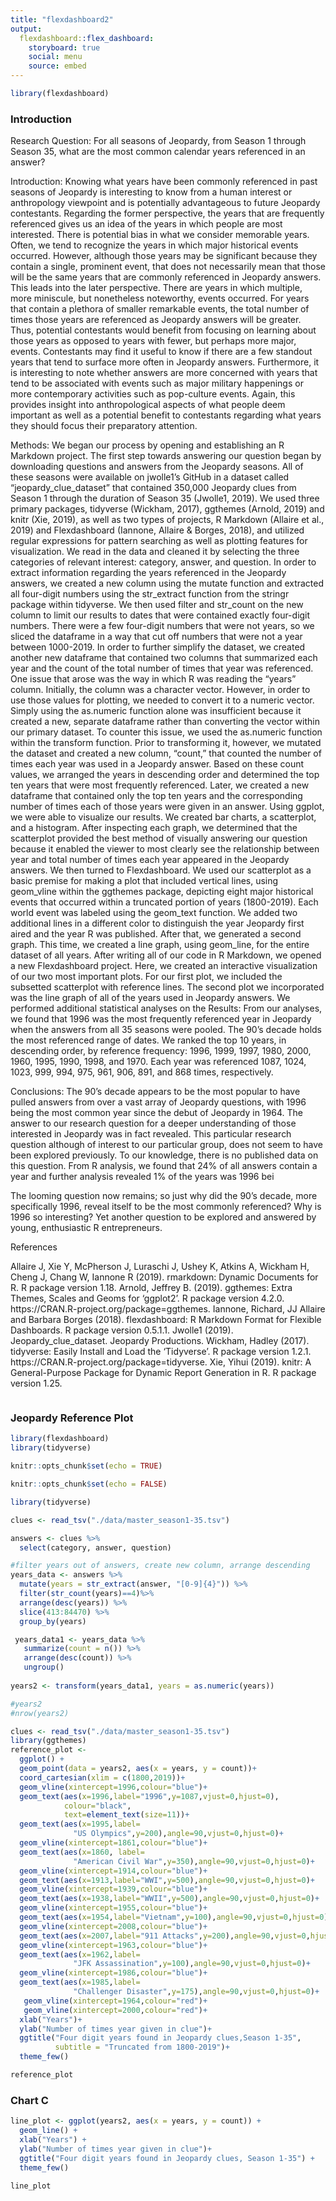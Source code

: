 ```yaml
---
title: "flexdashboard2"
output: 
  flexdashboard::flex_dashboard:
    storyboard: true
    social: menu
    source: embed
---
```


```r
library(flexdashboard)
```


### Introduction 
Research Question:
For all seasons of Jeopardy, from Season 1 through Season 35, what are the most common calendar years referenced in an answer?
 
Introduction:
Knowing what years have been commonly referenced in past seasons of Jeopardy is interesting to know from a human interest or anthropology viewpoint and is potentially advantageous to future Jeopardy contestants. Regarding the former perspective, the years that are frequently referenced gives us an idea of the years in which people are most interested. There is potential bias in what we consider memorable years. Often, we tend to recognize the years in which major historical events occurred. However, although those years may be significant because they contain a single, prominent event, that does not necessarily mean that those will be the same years that are commonly referenced in Jeopardy answers. This leads into the later perspective. There are years in which multiple, more miniscule, but nonetheless noteworthy, events occurred. For years that contain a plethora of smaller remarkable events, the total number of times those years are referenced as Jeopardy answers will be greater. Thus, potential contestants would benefit from focusing on learning about those years as opposed to years with fewer, but perhaps more major, events. Contestants may find it useful to know if there are a few standout years that tend to surface more often in Jeopardy answers. Furthermore, it is interesting to note whether answers are more concerned with years that tend to be associated with events such as major military happenings or more contemporary activities such as pop-culture events. Again, this provides insight into anthropological aspects of what people deem important as well as a potential benefit to contestants regarding what years they should focus their preparatory attention.
 
Methods:
We began our process by opening and establishing an R Markdown project. The first step towards answering our question began by downloading questions and answers from the Jeopardy seasons. All of these seasons were available on jwolle1’s GitHub in a dataset called “jeopardy_clue_dataset” that contained 350,000 Jeopardy clues from Season 1 through the duration of Season 35 (Jwolle1, 2019). We used three primary packages, tidyverse (Wickham, 2017), ggthemes (Arnold, 2019) and knitr (Xie, 2019), as well as two types of projects, R Markdown (Allaire et al., 2019) and Flexdashboard (Iannone, Allaire & Borges, 2018), and utilized regular expressions for pattern searching as well as plotting features for visualization. We read in the data and cleaned it by selecting the three categories of relevant interest: category, answer, and question. In order to extract information regarding the years referenced in the Jeopardy answers, we created a new column using the mutate function and extracted all four-digit numbers using the str_extract function from the stringr package within tidyverse. We then used filter and str_count on the new column to limit our results to dates that were contained exactly four-digit numbers. There were a few four-digit numbers that were not years, so we sliced the dataframe in a way that cut off numbers that were not a year between 1000-2019. In order to further simplify the dataset, we created another new dataframe that contained two columns that summarized each year and the count of the total number of times that year was referenced.
One issue that arose was the way in which R was reading the “years” column. Initially, the column was a character vector. However, in order to use those values for plotting, we needed to convert it to a numeric vector. Simply using the as.numeric function alone was insufficient because it created a new, separate dataframe rather than converting the vector within our primary dataset. To counter this issue, we used the as.numeric function  within the transform function. Prior to transforming it, however, we mutated the dataset and created a new column, “count,” that counted the number of times each year was used in a Jeopardy answer. Based on these count values, we arranged the years in descending order and determined the top ten years that were most frequently referenced. Later, we created a new dataframe that contained only the top ten years and the corresponding number of times each of those years were given in an answer.
Using ggplot, we were able to visualize our results. We created bar charts, a scatterplot, and a histogram. After inspecting each graph, we determined that the scatterplot provided the best method of visually answering our question because it enabled the viewer to most clearly see the relationship between year and total number of times each year appeared in the Jeopardy answers. We then turned to Flexdashboard. We used our scatterplot as a basic premise for making a plot that included vertical lines, using geom_vline within the ggthemes package, depicting eight major historical events that occurred within a truncated portion of years (1800-2019). Each world event was labeled using the geom_text function. We added two additional lines in a different color to distinguish the year Jeopardy first aired and the year R was published. After that, we generated a second graph. This time, we created a line graph, using geom_line, for the entire dataset of all years. 
After writing all of our code in R Markdown, we opened a new Flexdashboard project. Here, we created an interactive visualization of our two most important plots. For our first plot, we included the subsetted scatterplot with reference lines. The second plot we incorporated was the line graph of all of the years used in Jeopardy answers. 
We performed additional statistical analyses on the 
Results:
From our analyses, we found that 1996 was the most frequently referenced year in Jeopardy when the answers from all 35 seasons were pooled. The 90’s decade holds the most referenced range of dates. We ranked the top 10 years, in descending order, by reference frequency: 1996, 1999, 1997, 1980, 2000, 1960, 1995, 1990, 1998, and 1970. Each year was referenced 1087, 1024, 1023, 999, 994, 975, 961, 906, 891, and 868 times, respectively.

Conclusions: 
The 90’s decade appears to be the most popular to have pulled answers from over a vast array of Jeopardy questions, with 1996 being the most common year since the debut of Jeopardy in 1964. The answer to our research question for a deeper understanding of those interested in Jeopardy was in fact revealed. This particular research question although of interest to our particular group, does not seem to have been explored previously. To our knowledge, there is no published data on this question. From R analysis, we found that 24% of all answers contain a year and further analysis revealed 1% of the years was 1996 bei


The looming question now remains; so just why did the 90’s decade, more specifically 1996, reveal itself to be the most commonly referenced? Why is 1996 so interesting? Yet another question to be explored and answered by young, enthusiastic R entrepreneurs. 


References

Allaire J, Xie Y, McPherson J, Luraschi J, Ushey K, Atkins A, Wickham H, Cheng J, Chang W, Iannone R (2019). rmarkdown: Dynamic Documents for R. R package version 1.18.
Arnold, Jeffrey B. (2019). ggthemes: Extra Themes, Scales and Geoms for 'ggplot2'. R
  package version 4.2.0. https://CRAN.R-project.org/package=ggthemes.
Iannone, Richard, JJ Allaire and Barbara Borges (2018). flexdashboard: R Markdown Format
  for Flexible Dashboards. R package version 0.5.1.1. 
Jwolle1 (2019). Jeopardy_clue_dataset. Jeopardy Productions. 
Wickham, Hadley (2017). tidyverse: Easily Install and Load the 'Tidyverse'. R package
  version 1.2.1. https://CRAN.R-project.org/package=tidyverse.
Xie, Yihui (2019). knitr: A General-Purpose Package for Dynamic Report Generation in R.
  R package version 1.25.

```r

```



### Jeopardy Reference Plot
```r
library(flexdashboard)
library(tidyverse)

knitr::opts_chunk$set(echo = TRUE)

knitr::opts_chunk$set(echo = FALSE)

library(tidyverse)

clues <- read_tsv("./data/master_season1-35.tsv")

answers <- clues %>% 
  select(category, answer, question)

#filter years out of answers, create new column, arrange descending
years_data <- answers %>% 
  mutate(years = str_extract(answer, "[0-9]{4}")) %>%
  filter(str_count(years)==4)%>% 
  arrange(desc(years)) %>% 
  slice(413:84470) %>% 
  group_by(years) 

 years_data1 <- years_data %>% 
   summarize(count = n()) %>% 
   arrange(desc(count)) %>% 
   ungroup()
 
years2 <- transform(years_data1, years = as.numeric(years))

#years2
#nrow(years2)

clues <- read_tsv("./data/master_season1-35.tsv")
library(ggthemes)
reference_plot <- 
  ggplot() +
  geom_point(data = years2, aes(x = years, y = count))+
  coord_cartesian(xlim = c(1800,2019))+
  geom_vline(xintercept=1996,colour="blue")+
  geom_text(aes(x=1996,label="1996",y=1087,vjust=0,hjust=0),
            colour="black",
            text=element_text(size=11))+
  geom_text(aes(x=1995,label=
              "US Olympics",y=200),angle=90,vjust=0,hjust=0)+
  geom_vline(xintercept=1861,colour="blue")+
  geom_text(aes(x=1860, label=
              "American Civil War",y=350),angle=90,vjust=0,hjust=0)+
  geom_vline(xintercept=1914,colour="blue")+
  geom_text(aes(x=1913,label="WWI",y=500),angle=90,vjust=0,hjust=0)+
  geom_vline(xintercept=1939,colour="blue")+
  geom_text(aes(x=1938,label="WWII",y=500),angle=90,vjust=0,hjust=0)+
  geom_vline(xintercept=1955,colour="blue")+
  geom_text(aes(x=1954,label="Vietnam",y=100),angle=90,vjust=0,hjust=0)+
  geom_vline(xintercept=2008,colour="blue")+
  geom_text(aes(x=2007,label="911 Attacks",y=200),angle=90,vjust=0,hjust=0)+
  geom_vline(xintercept=1963,colour="blue")+
  geom_text(aes(x=1962,label=
              "JFK Assassination",y=100),angle=90,vjust=0,hjust=0)+
  geom_vline(xintercept=1986,colour="blue")+
  geom_text(aes(x=1985,label=
              "Challenger Disaster",y=175),angle=90,vjust=0,hjust=0)+
   geom_vline(xintercept=1964,colour="red")+
   geom_vline(xintercept=2000,colour="red")+
  xlab("Years")+
  ylab("Number of times year given in clue")+
  ggtitle("Four digit years found in Jeopardy clues,Season 1-35",
          subtitle = "Truncated from 1800-2019")+
  theme_few()

reference_plot
```

### Chart C

```r
line_plot <- ggplot(years2, aes(x = years, y = count)) +
  geom_line() +
  xlab("Years") +
  ylab("Number of times year given in clue")+
  ggtitle("Four digit years found in Jeopardy clues, Season 1-35") +
  theme_few()

line_plot
```

